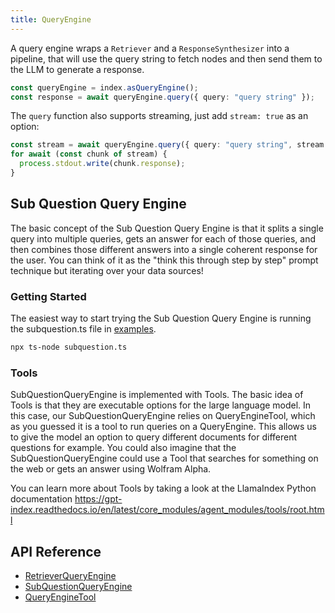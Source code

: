 ```yaml
---
title: QueryEngine
---
```


A query engine wraps a `Retriever` and a `ResponseSynthesizer` into a pipeline, that will use the query string to fetch nodes and then send them to the LLM to generate a response.

```typescript
const queryEngine = index.asQueryEngine();
const response = await queryEngine.query({ query: "query string" });
```

The `query` function also supports streaming, just add `stream: true` as an option:

```typescript
const stream = await queryEngine.query({ query: "query string", stream: true });
for await (const chunk of stream) {
  process.stdout.write(chunk.response);
}
```

## Sub Question Query Engine

The basic concept of the Sub Question Query Engine is that it splits a single query into multiple queries, gets an answer for each of those queries, and then combines those different answers into a single coherent response for the user. You can think of it as the "think this through step by step" prompt technique but iterating over your data sources!

### Getting Started

The easiest way to start trying the Sub Question Query Engine is running the subquestion.ts file in [examples](https://github.com/run-llama/LlamaIndexTS/blob/main/examples/subquestion.ts).

```bash
npx ts-node subquestion.ts
```

### Tools

SubQuestionQueryEngine is implemented with Tools. The basic idea of Tools is that they are executable options for the large language model. In this case, our SubQuestionQueryEngine relies on QueryEngineTool, which as you guessed it is a tool to run queries on a QueryEngine. This allows us to give the model an option to query different documents for different questions for example. You could also imagine that the SubQuestionQueryEngine could use a Tool that searches for something on the web or gets an answer using Wolfram Alpha.

You can learn more about Tools by taking a look at the LlamaIndex Python documentation https://gpt-index.readthedocs.io/en/latest/core_modules/agent_modules/tools/root.html

## API Reference

- [RetrieverQueryEngine](/typescript/framework-api-reference/classes/retrieverqueryengine/)
- [SubQuestionQueryEngine](/typescript/framework-api-reference/classes/subquestionqueryengine/)
- [QueryEngineTool](/typescript/framework-api-reference/classes/queryenginetool/)
